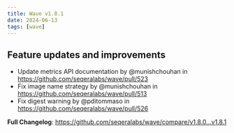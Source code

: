 ```yaml
---
title: Wave v1.8.1
date: 2024-06-13
tags: [wave]
---
```


## Feature updates and improvements

- Update metrics API documentation by @munishchouhan in https://github.com/seqeralabs/wave/pull/523
- Fix image name strategy by @munishchouhan in https://github.com/seqeralabs/wave/pull/513
- Fix digest warning by @pditommaso in https://github.com/seqeralabs/wave/pull/526

**Full Changelog**: https://github.com/seqeralabs/wave/compare/v1.8.0...v1.8.1
